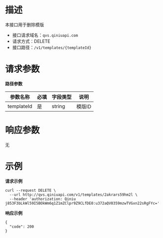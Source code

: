 # **描述**
本接口用于删除模版

* 接口请求域名：`qvs.qiniuapi.com`
* 请求方式：DELETE
* 接口路径：`/v1/templates/{templateId}`

# **请求参数**
**路径参数**

|参数名称|必填|字段类型|说明|
|---|---|---|---|
|templateId|是|string|模版ID|

# **响应参数**
无

# **示例**

**请求示例**

```
curl --request DELETE \
  --url http://qvs.qiniuapi.com/v1/templates/2akrars59hm2l \
  --header 'authorization: Qiniu j853F3bLkWl59I5BOkWm6q1Z1mZClpr9Z9CLfDE0:u372aQV0359mzwTVGxn22sRgFYc='
```
**响应示例**

```
{
  "code": 200
}
```